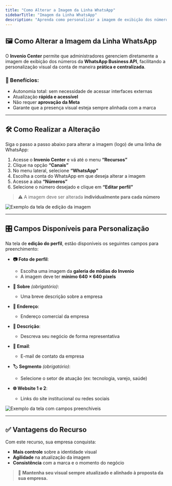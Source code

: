 ```yaml
---
title: "Como Alterar a Imagem da Linha WhatsApp"
sidebarTitle: "Imagem da Linha WhatsApp"
description: "Aprenda como personalizar a imagem de exibição dos números do WhatsApp diretamente pelo Invenio Center."
---
```


## 🖼️ Como Alterar a Imagem da Linha WhatsApp

O **Invenio Center** permite que administradores gerenciem diretamente a imagem de exibição dos números da **WhatsApp Business API**, facilitando a personalização visual da conta de maneira **prática e centralizada**.

### 🎯 Benefícios:

- Autonomia total: sem necessidade de acessar interfaces externas
- Atualização **rápida e acessível**
- Não requer **aprovação da Meta**
- Garante que a presença visual esteja sempre alinhada com a marca

---

## 🛠️ Como Realizar a Alteração

Siga o passo a passo abaixo para alterar a imagem (logo) de uma linha de WhatsApp:

1. Acesse o **Invenio Center** e vá até o menu **“Recursos”**  
2. Clique na opção **“Canais”**  
3. No menu lateral, selecione **“WhatsApp”**  
4. Escolha a conta do WhatsApp em que deseja alterar a imagem  
5. Acesse a aba **“Números”**  
6. Selecione o número desejado e clique em **“Editar perfil”**

> ⚠️ A imagem deve ser alterada **individualmente para cada número**

![Exemplo da tela de edição da imagem](https://robbublob.blob.core.windows.net/docs/editimagwapp.png)


---

## 🎛️ Campos Disponíveis para Personalização

Na tela de **edição do perfil**, estão disponíveis os seguintes campos para preenchimento:

- **📷 Foto de perfil**:  
  - Escolha uma imagem da **galeria de mídias do Invenio**  
  - A imagem deve ter **mínimo 640 × 640 pixels**

- **📌 Sobre** _(obrigatório)_:  
  - Uma breve descrição sobre a empresa

- **🏢 Endereço**:  
  - Endereço comercial da empresa

- **📝 Descrição**:  
  - Descreva seu negócio de forma representativa

- **📧 Email**:  
  - E-mail de contato da empresa

- **🏷️ Segmento** _(obrigatório)_:  
  - Selecione o setor de atuação (ex: tecnologia, varejo, saúde)

- **🌐 Website 1 e 2**:  
  - Links do site institucional ou redes sociais

![Exemplo da tela com campos preenchíveis](https://robbublob.blob.core.windows.net/docs/edtperfil.png)

---

## ✅ Vantagens do Recurso

Com este recurso, sua empresa conquista:

- **Mais controle** sobre a identidade visual
- **Agilidade** na atualização da imagem
- **Consistência** com a marca e o momento do negócio

> 🎯 **Mantenha seu visual sempre atualizado e alinhado à proposta da sua empresa.**


